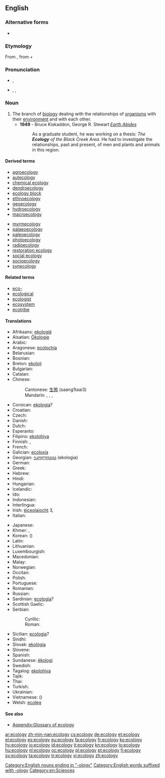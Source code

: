 ==English==
{{wikipedia}}

===Alternative forms===
* {{l|en|œcology}} {{qualifier|archaic}}

===Etymology===
From {{etyl|de}} {{term|Ökologie|lang=de}}, from {{etyl|grc}} {{term|οἶκος||house|tr=oikos|lang=grc|sc=polytonic}} + {{term|-λογία||study of|tr=-logia|lang=grc|sc=polytonic}}

===Pronunciation===
* {{a|UK}} {{IPA|/ɪ.ˈkɒlə.dʒɪ/}}, {{SAMPA|/I."kQ.l@.dZI/}}
* {{a|US}} {{enPR|ĕkŏlŏjĕ}}, {{IPA|/i.ˈkɑ.lə.dʒi/}}, {{SAMPA|/i."kA.l@.dZi/}}

===Noun===
{{en-noun|ecologies|-}}

# The branch of [[biology]] dealing with the relationships of [[organism]]s with their [[environment]] and with each other.
#* '''1949''' - Bruce Kiskaddon, George R. Stewart ''[[w:Earth_Abides|Earth Abides]]''
#*: As a graduate student, he was working on a thesis: ''The '''Ecology''' of the Black Creek Area''. He had to investigate the relationships, past and present, of men and plants and animals in this region.

====Derived terms====
{{top2}}
* [[agroecology]]
* [[autecology]]
* [[chemical ecology]]
* [[dendroecology]]
* [[ecology block]]
* [[ethnoecology]]
* [[geoecology]]
* [[hydroecology]]
* [[macroecology]]
{{mid2}}
* [[myrmecology]]
* [[palaeoecology]]
* [[paleoecology]]
* [[photoecology]]
* [[radioecology]]
* [[restoration ecology]]
* [[social ecology]]
* [[socioecology]]
* [[synecology]]
{{bottom}}

====Related terms====
* [[eco-]]
* [[ecological]]
* [[ecologist]]
* [[ecosystem]]
* [[ecotribe]]

====Translations====
{{trans-top|branch of biology}}
* Afrikaans: [[ekologië]] {{f}}
* Alsatian: [[Ökologie]] {{f}}
* Arabic: {{t|ar|علم البيئة|m|tr=3ilm al-bii'a|sc=Arab}}
* Aragonese: [[ecolochía]] {{f}}
* Belarusian: {{t|be|экалогія|f|tr=ekalóhija|sc=Cyrl}}
* Bosnian: {{t+|bs|ekologija|f}}
* Breton: [[ekoloji]] {{f}}
* Bulgarian: {{t+|bg|екология|f|tr=ekologija}}
* Catalan: {{t-|ca|ecologia|f}}
* Chinese:
*: Cantonese: [[生態]] (saang1taai3)
*: Mandarin: {{t-|cmn|生態|sc=Hani}}, {{t-|cmn|生态|tr=shēngtài|sc=Hani}}, {{t-|cmn|生態學|sc=Hani}}, {{t-|cmn|生态学|tr=shēngtàixué|sc=Hani}}
* Corsican: [[ekologia]]?
* Croatian: {{t+|hr|ekologija|f}}
* Czech: {{t+|cs|ekologie|f}}
* Danish: {{t+|da|økologi|c}}
* Dutch: {{t+|nl|ecologie|f}}
* Esperanto: {{t-|eo|ekologio|xs=Esperanto}}
* Filipino: [[ekolohiya]]
* Finnish: {{t-|fi|ekologia}}, {{t|fi|ympäristötiede}}
* French: {{t+|fr|écologie|f}}
* Galician: [[ecoloxía]] {{f}}
* Georgian: [[ეკოლოგია]] (ekologia)
* German: {{t+|de|Ökologie|f}}
* Greek: {{t+|el|οικολογία|f|tr=oikología}}
* Hebrew: {{t|he|אקולוגיה|f|tr=ekologyia|sc=Hebr}}
* Hindi: {{t|hi|पारिस्थितिकी|tr=pāristhitikī|sc=Deva}}
* Hungarian: {{t+|hu|ökológia}}
* Icelandic: {{t|is|vistifræði|n}}
* Ido: {{t+|io|ekologio|xs=Ido}}
* Indonesian: {{t-|id|ekologi|xs=Indonesian}}
* Interlingua: {{t-|ia|ecologia|xs=Interlingua}}
* Irish: [[éiceolaíocht]] {{f}} 3, {{t|ga|éiceolaíocht|f}}
* Italian: {{t+|it|ecologia|f}}
{{trans-mid}}
* Japanese: {{t|ja|生態学|tr=せいたいがく, seitaigaku|sc=Jpan}}
* Khmer: {{t|km|បរិស្ថានវិទ្យា|sc=Khmr|tr=bɑɑrestʰaan vityie}}, {{t|km|និវេសនវិទ្យា|sc=Khmr|tr=niveih vityie}}
* Korean: {{t|ko|생태학|tr=sangdae-hak|sc=Kore}} ({{t|ko|生態學|sc=Kore}})
* Latin: {{t-|la|oecologia|f}}
* Lithuanian: {{t-|lt|ekologija|f|xs=Lithuanian}}
* Luxembourgish: {{t-|lb|Ökologie|f|xs=Luxembourgish}}
* Macedonian: {{t-|mk|екологија|f|tr=ekológija}}
* Malay: {{t-|ms|ekologi|xs=Malay}}
* Norwegian: {{t+|no|økologi|m}}
* Occitan: {{t+|oc|ecologia|f|xs=Occitan}}
* Polish: {{t+|pl|ekologia|f}}
* Portuguese: {{t+|pt|ecologia|f}}
* Romanian: {{t-|ro|ecologie|f}}
* Russian: {{t+|ru|экология|f|tr=ekológija}}
* Sardinian: [[ecologia]]? {{f}}
* Scottish Gaelic: {{t-|gd|eag-eòlas|m|xs=Scottish Gaelic}}
* Serbian:
*: Cyrillic: {{t-|sr|екологија|f|sc=Cyrl}}
*: Roman: {{t-|sr|ekologija|f}}
* Sicilian: [[ecologia]]? {{f}}
* Sindhi: {{sd-Arab|[[سهجياڀياس|سَهِجِياڀياس]]}} {{m}}
* Slovak: [[ekológia]] {{f}}
* Slovene: {{t+|sl|ekologija|f}}
* Spanish: {{t+|es|ecología|f}}
* Sundanese: [[ékologi]]
* Swedish: {{t+|sv|ekologi|c}}
* Tagalog: [[ekolohiya]]
* Tajik: {{t|tg|экология|sc=Cyrl}}
* Thai: {{t|th|นิเวศวิทยา|tr=níwêt wíttáyaa|sc=Thai}}
* Turkish: {{t-|tr|ekologi}}
* Ukrainian: {{t+|uk|екологія|f|tr=ekolóhija|xs=Ukrainian}}
* Vietnamese: {{t|vi|sinh thái học}} ({{t|vi|生態學}})
* Welsh: [[ecoleg]]
{{trans-bottom}}

====See also====
* [[Appendix:Glossary of ecology]]

[[Category:English nouns ending in "-ology"]]
[[Category:English words suffixed with -ology]]
[[Category:en:Sciences]]

[[ar:ecology]]
[[zh-min-nan:ecology]]
[[cs:ecology]]
[[de:ecology]]
[[et:ecology]]
[[el:ecology]]
[[es:ecology]]
[[eu:ecology]]
[[fa:ecology]]
[[fr:ecology]]
[[ko:ecology]]
[[hy:ecology]]
[[io:ecology]]
[[id:ecology]]
[[it:ecology]]
[[kn:ecology]]
[[lo:ecology]]
[[hu:ecology]]
[[nl:ecology]]
[[oc:ecology]]
[[pl:ecology]]
[[pt:ecology]]
[[fi:ecology]]
[[sv:ecology]]
[[ta:ecology]]
[[tr:ecology]]
[[vi:ecology]]
[[zh:ecology]]